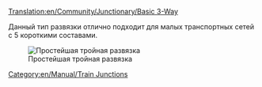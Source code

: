 [[Translation:en/Community/Junctionary/Basic 3-Way]]
{{ru/Перевод|en/Community/Junctionary/Basic 3-Way|1}}
{{ru/Community/Junctionary/Меню развязки}}

Данный тип развязки отлично подходит для малых транспортных сетей с 5 короткими составами.

[[File:en/Community/Junctionary/3way basic3.png|none|frame|Простейшая тройная развязка]]

{{en/Community/Junctionary/Junction Criteria|Cheap|0|0|0|1|0|0|1|1|0|0|0||Broken down trains stop whole junction.|
*Can only handle one train at a time. (unless using [[en/Manual/Signals]])
*Will cause traffic backup. 
}}

[[Category:en/Manual/Train Junctions]]